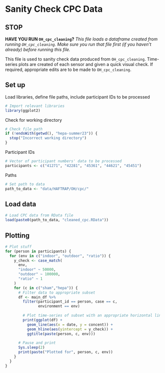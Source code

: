 # Sanity Check CPC Data

## STOP

**HAVE YOU RUN `OH_cpc_cleaning`?**
*This file loads a dataframe created from running `OH_cpc_cleaning`. Make sure you run that file first (if you haven't already) before running this file.*

This file is used to sanity check data produced from `OH_cpc_cleaning`. Time-series plots are created of each sensor and given a quick visual check. If required, appropriate edits are to be made to `OH_cpc_cleaning`.

## Set up
Load libraries, define file paths, include participant IDs to be processed
```r
# Import relevant libraries
library(ggplot2)
```

Check for working directory
```r
# Check file path
if (!endsWith(getwd(), "hepa-summer23")) {
  stop("Incorrect working directory")
}
```

Participant IDs
```r
# Vector of participant numbers' data to be processed
participants <- c("41271", "42281", "45361", "44621", "45451")
```

Paths
```r
# Set path to data
path_to_data <- "data/HAFTRAP/OH/cpc/"
```


## Load data
```r
# Load CPC data from RData file
load(paste0(path_to_data, "cleaned_cpc.RData"))
```

## Plotting
```r
# Plot stuff
for (person in participants) {
  for (env in c("indoor", "outdoor", "ratio")) {
    y_check <- case_match(
      env,
      "indoor" ~ 50000,
      "outdoor" ~ 100000,
      "ratio" ~ 1
    )
    for (c in c("sham","hepa")) {
      # Filter data to appropriate subset
      df <- main_df %>%
        filter(participant_id == person, case == c, 
               environment == env)
      
        # Plot time-series of subset with an appropriate horizontal line
        print(ggplot(df) +
          geom_line(aes(x = date, y = concent)) +
          geom_hline(aes(yintercept = y_check)) +
          ggtitle(paste(person, c, env)))
      
      # Pause and print
      Sys.sleep(2)
      print(paste("Plotted for", person, c, env))
    }
  }
}
```